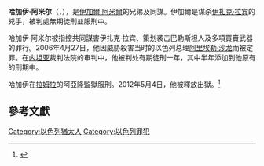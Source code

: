 '''哈加伊·阿米尔'''（{{lang-he|חגי עמיר|Hagai Amir}}，{{bd|1968年|}}），是[[伊加爾·阿米爾|伊加爾·阿米爾]]的兄弟及同謀。伊加爾是谋杀[[伊扎克·拉宾|伊扎克·拉宾]]的兇手，被判處無期徒刑並服刑中。

哈加伊·阿米尔被指控共同謀害伊扎克·拉宾、策划袭击巴勒斯坦人及多項買賣武器的罪行。2006年4月27日，他因威胁殺害当时的以色列总理[[阿里埃勒·沙龙|阿里埃勒·沙龙]]而被定罪。在[[内坦亚|内坦亚]]裁判法院的审判中，他被判处有期徒刑一年，其中半年添加到他原有的刑期中。

哈加伊在[[拉姆拉|拉姆拉]]的阿亞隆監獄服刑。2012年5月4日，他被釋放出獄。<ref>{{cite web|url= http://www.voanews.com/english/news/middle-east/Brother-of-Rabin-Assassin-Released-from-Israeli-Prison-150169635.html|title= Brother of Rabin Assassin Released from Israeli Prison|work= [[Voice_of_America|Voice of America]]|accessdate= 2014-04-12|archive-date= 2012-05-08|archive-url= https://web.archive.org/web/20120508220608/http://www.voanews.com/english/news/middle-east/Brother-of-Rabin-Assassin-Released-from-Israeli-Prison-150169635.html|dead-url= no}}</ref>

==參考文獻==
{{reflist}}

{{Crime-stub}}
{{Israel-bio-stub}}
{{DEFAULTSORT:amir}}
[[Category:以色列猶太人|Category:以色列猶太人]]
[[Category:以色列罪犯|Category:以色列罪犯]]